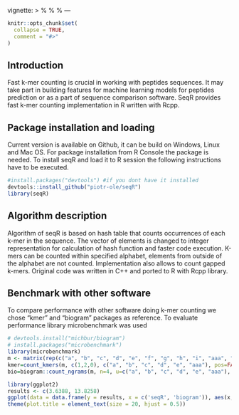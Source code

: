 vignette: >
  %\VignetteIndexEntry{vignette}
  %\VignetteEngine{knitr::rmarkdown}
  %\VignetteEncoding{UTF-8}
---

```r
knitr::opts_chunk$set(
  collapse = TRUE,
  comment = "#>"
)
```

## Introduction

Fast k-mer counting is crucial in working with peptides sequences. It may take part in building features for machine learning models for peptides prediction or as a part of sequence comparison software. SeqR provides fast k-mer counting implementation in R written with Rcpp.

## Package installation and loading

Current version is available on Github, it can be build on Windows, Linux and Mac OS. For package installation from R Console the \code{devtools} package is needed. To install seqR and load it to R session the following instructions have to be executed.

```r
#install.packages("devtools") #if you dont have it installed
devtools::install_github("piotr-ole/seqR")
library(seqR)
```

## Algorithm description

Algorithm of seqR is based on hash table that counts occurrences of each k-mer in the sequence. The vector of elements is changed to integer representation for calculation of hash function and faster code execution. K-mers can be counted within specified alphabet, elements from outside of the alphabet are not counted. Implementation also allows to count gapped k-mers. Original code was written in C++ and ported to R with Rcpp library.

## Benchmark with other software

To compare performance with other software doing k-mer counting we chose "kmer" and "biogram" packages as reference. To evaluate performance library microbenchmark was used
```r
# devtools.install("michbur/biogram")
# install.packages("microbenchmark")
library(microbenchmark)
m <- matrix(rep(c("a", "b", "c", "d", "e", "f", "g", "h", "i", "aaa", "a", "a"), 5000), nrow=5000)
kmer=count_kmers(m, c(1,2,0), c("a", "b", "c", "d", "e", "aaa"), pos=FALSE),
bio=biogram::count_ngrams(m, n=4, u=c("a", "b", "c", "d", "e", "aaa"), d=c(1,2,0), pos=FALSE)
```

```r
library(ggplot2)
results <- c(3.6388, 13.8258)
ggplot(data = data.frame(y = results, x = c('seqR', 'biogram')), aes(x,y, fill = as.factor(y))) + geom_col() + theme_light() + ggtitle('Benchmark time in seconds') +
theme(plot.title = element_text(size = 20, hjust = 0.5))
```

